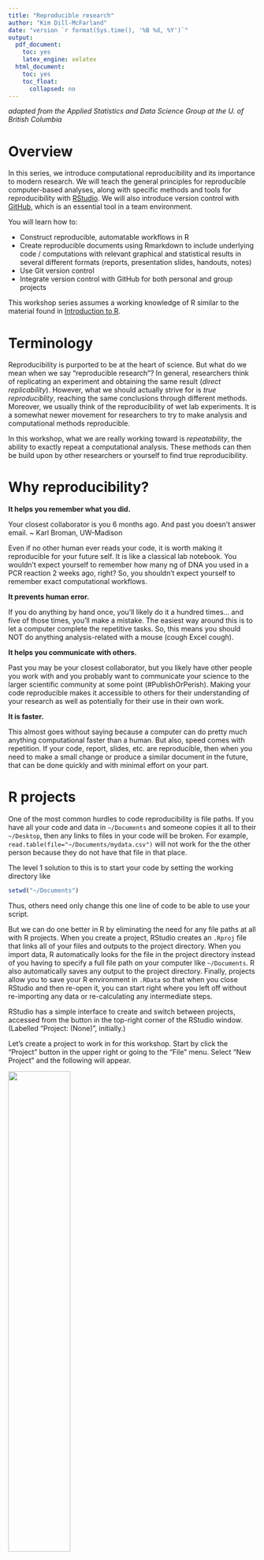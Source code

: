 ```yaml
---
title: "Reproducible research"
author: "Kim Dill-McFarland"
date: "version `r format(Sys.time(), '%B %d, %Y')`"
output:
  pdf_document:
    toc: yes
    latex_engine: xelatex
  html_document:
    toc: yes
    toc_float:
      collapsed: no
---
```

*adapted from the Applied Statistics and Data Science Group at the U. of British Columbia*  

# Overview
In this series, we introduce computational reproducibility and its importance to modern research. We will teach the general principles for reproducible computer-based analyses, along with specific methods and tools for reproducibility with [RStudio](https://www.rstudio.com/). We will also introduce version control with [GitHub](https://github.com/), which is an essential tool in a team environment.

You will learn how to:

* Construct reproducible, automatable workflows in R
* Create reproducible documents using Rmarkdown to include underlying code / computations with relevant graphical and statistical results in several different formats (reports, presentation slides, handouts, notes)
* Use Git version control
* Integrate version control with GitHub for both personal and group projects

This workshop series assumes a working knowledge of R similar to the material found in [Introduction to R]().

# Terminology
Reproducibility is purported to be at the heart of science. But what do we mean when we say "reproducible research"? In general, researchers think of replicating an experiment and obtaining the same result (*direct replicability*). However, what we should actually strive for is *true reproduciblity*, reaching the same conclusions through different methods. Moreover, we usually think of the reproducibility of wet lab experiments. It is a somewhat newer movement for researchers to try to make analysis and computational methods reproducible.

In this workshop, what we are really working toward is *repeatability*, the ability to exactly repeat a computational analysis. These methods can then be build upon by other researchers or yourself to find true reproducibility.

# Why reproducibility?
**It helps you remember what you did.**

Your closest collaborator is you 6 months ago. And past you doesn't answer email. ~ Karl Broman, UW-Madison

Even if no other human ever reads your code, it is worth making it reproducible for your future self. It is like a classical lab notebook. You wouldn't expect yourself to remember how many ng of DNA you used in a PCR reaction 2 weeks ago, right? So, you shouldn't expect yourself to remember exact computational workflows.

**It prevents human error.**

If you do anything by hand once, you'll likely do it a hundred times… and five of those times, you'll make a mistake. The easiest way around this is to let a computer complete the repetitive tasks. So, this means you should NOT do anything analysis-related with a mouse (cough Excel cough).

**It helps you communicate with others.**

Past you may be your closest collaborator, but you likely have other people you work with and you probably want to communicate your science to the larger scientific community at some point (#PublishOrPerish). Making your code reproducible makes it accessible to others for their understanding of your research as well as potentially for their use in their own work.

**It is faster.**

This almost goes without saying because a computer can do pretty much anything computational faster than a human. But also, speed comes with repetition. If your code, report, slides, etc. are reproducible, then when you need to make a small change or produce a similar document in the future, that can be done quickly and with minimal effort on your part.

# R projects
One of the most common hurdles to code reproducibility is file paths. If you have all your code and data in `~/Documents` and someone copies it all to their `~/Desktop`, then any links to files in your code will be broken. For example, `read.table(file="~/Documents/mydata.csv")` will not work for the the other person because they do not have that file in that place.

The level 1 solution to this is to start your code by setting the working directory like

```r
setwd("~/Documents")
```

Thus, others need only change this one line of code to be able to use your script.

But we can do one better in R by eliminating the need for any file paths at all with R projects. When you create a project, RStudio creates an `.Rproj` file that links all of your files and outputs to the project directory. When you import data, R automatically looks for the file in the project directory instead of you having to specify a full file path on your computer like `~/Documents`. R also automatically saves any output to the project directory. Finally, projects allow you to save your R environment in `.RData` so that when you close RStudio and then re-open it, you can start right where you left off without re-importing any data or re-calculating any intermediate steps.

RStudio has a simple interface to create and switch between projects, accessed from the button in the top-right corner of the RStudio window. (Labelled "Project: (None)", initially.)

Let's create a project to work in for this workshop. Start by click the "Project" button in the upper right or going to the "File" menu. Select "New Project" and the following will appear.

![](images/new.project1.png){width=50%} 

You can either create a project in an existing directory or make a new directory on your computer - just be sure *you* know where it is.

After your project is created, navigate to its directory using your Finder/File explorer. You will see the `.RProj` file has been created. Next, move or save all of the [workshop files from GitHub](https://github.com/EDUCE-UBC/workshops/tree/master/reproducible_research) into the project directory so that we can use it in this workshop.

To access this project in the future, simply double-click the `.RProj` file and RStudio will open the project or choose File > Open Project from within an already open RStudio window.

# R scripts
The next level of reproducibility in R is to use R scripts. You should never* input commands into the R console because they are not saved there. Instead, input them into an R script and run them from the script. Then, you have a record of all the steps you performed in an analysis.

*Well... not actually never. If you're using R as a fancy calculator, you're probably fine to perform some math in the console. And you likely don't want to save the time you use the help function `?`. But pretty much everything else should go in a script.

Let's practice this.

Create a new R script under File > New File > R script and input the following code

```r
# load packages
library(tidyverse)

# load data
dat <- read.csv("https://raw.githubusercontent.com/EDUCE-UBC/workshops_data_science/master/reproducible_research/data/data.csv")

# create plot of oxygen by depth
O2_plot <- quickplot(data=dat,
     x=O2_uM, 
     y=Depth_m, 
     colour=Season, 
     main="Saanich Inlet: Seasonal oxygen depth profile")

# save the plot
ggsave("O2_plot.png")
```

Save the file under the name "O2_plot.R".

Now we can execute our workflow a couple of different ways. We can:

1. open it in RStudio and run it
2. source it from the R console with `source("O2_plot.R")`
3. run it from the terminal
    - open the terminal (GitBash for Windows users)
    - navigate to your project directory
    - type `Rscript O2_plot.R` and press Enter

If we scripted our workflow right, running the script will produce the `O2_plot.png` file in our project directory. We can re-run it multiple times, (try it after deleting the plot), and it will always recreate the output. Congratulations, you've automated your workflow!

## Modularize by task

Keeping all of our analysis in one file is okay for a small example like this one. However, large analyses should be broken up into multiple scripts, each completing one step (like data cleaning, statistical analysis, plotting, etc.) and **saving the output** to a file on your computer.

Then, you can create a *driver script* that is just a list of `source` commands calling all your individual scripts.

Why go through this extra effort? Modular scripts allow you to:

* run individual steps manually if you need to
* get intermediate results in files that you can look at, save, and share
* execute another tool outside of R for a particular step in your workflow (*e.g.* python, Git, etc.)
* easily replace the driver with a full-blown workflow engine like *Make* (more on this later).

What would this look like for our example? The overall driver script would be

`RootScript.R`
```r
# load in data and packages
source("load.R")
# Create plot
source("plot.R")
```

And the individual step scripts could be

1. `load.R`
    ```r
# load data
dat <- read.csv("https://raw.githubusercontent.com/EDUCE-UBC/workshops_data_science/master/reproducible_research/data/data.csv")
    
write.csv(dat, "data.csv")
    ```

    - Note that we now need to save the data object to our computer with `write.csv` since it needs to be saved somewhere for use in the next script in the workflow.

2. `plot.R`
    ```r
# load packages
library(tidyverse)

# read in data
dat <- read.csv("data.csv")

# create plot of oxygen by depth
O2_plot <- quickplot(data=dat,
                     x=O2_uM, 
                     y=Depth_m, 
                     colour=Season, 
                     main="Saanich Inlet: Seasonal oxygen depth profile")

# save the plot
ggsave("O2_plot.png")
    ```

    - Note that loading of the `tidyverse` package has been moved from the start of our single script to the start of the `plot.R` script. Packages need to be loaded in the script(s) that use them, not all at once in the first script in your workflow.

Now we can run our driver script in the terminal with `Rscript RootScript.R`. This will run first `load.R` then `plot.R`, thus outputting the desired plot. You can easily see how this might scale up when you have dozens of scripts for a project!

## Use *Make*

[*Make*](https://www.gnu.org/software/make/) is an automation tool used to build executable programs and workflows. While it was originally designed to build software (link Linux), it now is widely used to manage projects where you have a number of input files and scripts that create a number of output files.

*Make* is language independent; so, it can work with scripts for any program. 

*Make* is basically just one level more advanced than driver scripts in that is not only runs a list of scripts, it also manages versions of all the associated files and keeps track of dependencies.

1. **_Make_ builds dependencies efficiently.** If an input file hasn't changed since its dependents were built, steps needed to build them don't need to be executed. In contrast, a driver script will run all steps no matter what.
2. **_Make_'s syntax provides a documentation of your project's workflow.** Because you must list dependencies up-front in a Makefile, it's easy to see what depends on what. This may not seem like a big deal in a straight pipeline as the one in our example, but once you have a web or network of dependencies, it's a lot easier to visualize what's going on by representing it this way.
3. **_Make_ is succinct.** *Make* allows expressing dependency patterns (*e.g.* each .PNG file is produced from the data in file X.csv by running `Rscript` on the .R file of the same name), so that you don't have to write out the recipe for building every single plot.
4. **_Make_ easily scales up.** If down the line, you add another plot to the outputs produced by your workflow, and use the same naming scheme, it will get picked up and automatically built the exact same way.

So how do we use Make?

We specify our workflow in a `Makefile` (note the capitalization). Please note that *Make* syntax is not the same as R. Tabs and spaces have very different and particular uses as you will see below. The general `Makefile` formula is below where the **horizontal space before "command" must be a tab**.

```Makefile
target1: dependency1 dependency2 dependencyN
  command --option argument(s)
    
target2: dependency1 dependency2 dependencyN
  command --option argument(s)
```

For our example workflow, the Makefile will look like this. You can make this file in any text editor, though working in the terminal with something like nano, Vmacs, etc. is best to avoid accidental formatting put in place by programs like Word.

```Makefile
all: O2_plot.png

data.csv: load.R
  Rscript load.R

O2_plot.png: data.csv plot.R
  Rscript plot.R
```

Note that if you copy-paste the above, you will need to manually edit the Makefile such that the horizontal spaces before "Rscript" are produced by a tab rather than spaces.

As with scripts, there are several way to execute your Makefile. You can:

1. run it directly in the terminal
    - open the terminal (GitBash for Windows users)
    - navigate to your project directory
    - type `make -f Makefile` and press Enter
        - This runs the make program on your Makefile
2. use a driver script containing the command `system("make -f Makefile")`
    - In this case, you need to use the `system()` function to tell R to run the function in the terminal instead of in R

For the sake of best practices, the later is better since you then have a record of how you executed the Makefile. So update `RootScript.R` with 

```r
system("make -f Makefile")
```

And then execute your updated driver script in the terminal with `Rscript RootScript.R`. This should output the following as it runs through each R script in your Makefile. Voila! The plot appears in your directory.

```
Rscript load.R
Rscript plot.R
── Attaching packages ─────────────────────────────────────── tidyverse 1.2.1 ──
✔ ggplot2 2.2.1     ✔ purrr   0.2.5
✔ tibble  1.4.2     ✔ dplyr   0.7.5
✔ tidyr   0.8.1     ✔ stringr 1.3.1
✔ readr   1.1.1     ✔ forcats 0.3.0
── Conflicts ────────────────────────────────────────── tidyverse_conflicts() ──
✖ dplyr::filter() masks stats::filter()
✖ dplyr::lag()    masks stats::lag()
Saving 7 x 7 in image
```

### Exercise: *Make*

1. Alter a script and rerun `make`.
    - Change the plotting script slightly by adding `xlab` and `ylab` to rename the axes. Then, rerun `make` from the terminal.
    - What step(s) get executed?
2. Add to the current workflow with `make`.
    - Create a new script with the same plot now colored by whether or not microbial data exists for each sample (Add_data).
    - Add this script to your Makefile.
    - Rerun `make` to produce both plots at once.
    
*To make sure your code is executing successfully each time, it is best to delete the `.png` files each time so you can easily see the new output.*

# Reproducible R environment with `packrat`

You could be the most detailed and reproducible coder out there but unfortunately, there are often aspects of your workflow that are out of your hands. The most common of these in R is packages. New versions can change functions or even remove them. Parameters change and are added. As a result, your beautiful, reproducible code is bust if someone (including you) tries to use it with the the wrong version of a package.

*In theory*, version numbers should help you keep an eye on this with the general setup of MAJOR.MINOR.PATCH:

* MAJOR version when you make incompatible API changes
* MINOR version when you add functionality in a backwards-compatible manner
* PATCH version when you make backwards-compatible bug fixes

However, not all authors follow this setup religiously and while old R package versions are available on CRAN in the [archive area](http://cran.stat.sfu.ca/src/contrib/Archive), it is tedious to get them.

Fear not! R users realized this issue and developed the `packrat` package to deal with it. In conjunction with an R project, `packrat` records all the packages and versions used in that project. It also creates a private package library for the project, in which it will install a copy of all the required packages so that your projects are completely isolated from each other, even if they use mutually incompatible versions of other packages. As you continue to work on a project and perhaps use additional packages, update packages you are already using, or remove the need for a given package, `packrat` keeps track of all this to keep the project's private library up-to-date and as small as possible.

In general, it is not necessary to initiate `packrat` while you are actively working on a project on your own (since you know whether or not your code works on your machine with your versions of everything). However, it can be useful to use it right from the start if you are actively collaborating with others. Once you've installed the `packrat` package, you have the option to initiate it when you make a New Project.

![](images/new.project2.png){width=50%}

Otherwise, you an initiate `packrat` in an existing project like so.

```r
library(packrat)

packrat::init()
```

For those who are unfamiliar with R's `::` syntax, this allows you to call functions from a specific package. It is required when more than one package uses the exact same name for a function. In this case, we use it to specify that we want R to use the `init` function from `packrat` as opposed to `init` from Git.

*Your console may print out a bunch of errors about fontspec and typesetting engine if you initiate packrat from a project with Rmarkdown. This is a current issue with latex in R and can be ignored at this time.*

As you work on your project, you can check whether your current project matches all the versions in your saved `packrat` library,

```r
packrat::status()
```

Update the library with new packages or versions as needed,

```r
packrat::snapshot()
```

Or remove unneeded packages from the library.

```r
packrat::clean()
```

`packrat` also provides functions for "bundling" up your project and all its dependencies into a single file, which can be copied to another computer and "unbundled", instantly reproducing your environment on a new machine. 

```r
packrat::bundle()
  
packrat::unbundle()
```

Of note, most of these functions can also be done from the `packrat` menu that appears in the Packages tab in the lower right quadrant of RStudio.

While we're on the topic of versions, you also need to record the version of R as well as your current computing platform (operating system and hardware architecture) to ensure reproducibility. You can easily print all this information in R with `sessionInfo()`.

***

# Documents made reproducible
## What is a document really?
There are two main aspects of creating a document: **content and appearance**. These two features are bundled together in a markup language, so-called because authors used to "mark up" physical documents with instructions on how to display the various parts *e.g.* title size, indentations, justification, etc.

We don't often think about these as two separate things as it is customary to simultaneously create both with programs like MS Word and PowerPoint where the markup language is hidden behind GUI features and buttons. However, in the background, what you always have is a **source file** with content and instructions for appearance that can be rendered into a **viewable document**. Think of the source file as a pie recipe with ingredients list while the viewable document is the pie that results from following that recipe. 

To be reproducible, you should setup your files such that you only need to modify the source file and re-render to change the viewable document. This is not possible with programs like Word because you never truly see the source file. Moreover, if you have inserted static content like figures, you'd need to go into another program to edit those and re-paste them into the source file. Not very reproducible at all!

So, we will explore tools for creating this source file! Some powerful markup languages for developing source files are:

- LaTeX (through beamer) for PDF or slides
- Mark*down* (not *up*) for PDF, HTML, or slides

We will focus on markdown (`.md`) as it pertains to reproducible workflows in R.

## Rmarkdown

[Markdown](https://daringfireball.net/projects/markdown/) itself (outside of R) is a flexible language for creating source documents. It is simple to learn, easy to read, and very widely used. [Rmarkdown](https://rmarkdown.rstudio.com/) (`.Rmd`) is merely markdown with a few added features used in RStudio. 

Rmarkdown can be rendered to the following viewable document types. This is done using the `knitr` package with the Knit button in the upper left quadrant menu bar.

- `html_document`
- `word_document`
- `pdf_document` (requires LaTeX)
- `ioslides_presentation`: slides using HTML
- `beamer_presentation`: PDF slides (requires LaTeX)

In Rmd, you have the **header** and the **body**. 

- header: overall document settings in a language called YAML (one of the added features of `.Rmd` as compared to `.md`)
- body: content and appearance instructions in markdown

### YAML header
Let's create a new Rmarkdown document (File > New File > R Markdown...). Leaving the defaults (document, html output), our `.Rmd` file is already populated with a minimal YAML header like below.

```
---
title: "Untitled"
author: "Your Name"
date: '2018-06-22'
output: html_document
---
```

The header must be at the start of the document and be encased by `---`. As you can see, the basic YAML syntax is `appearanceInfo: content`. 

You can expand the header to customize your rendered document's appearance. For example, here is the header for this notes document.

```header1
---
title: "Reproducible research"
author: "Kim Dill-McFarland"
date: "version `r format(Sys.time(), '%B %d, %Y')`"
output:
  html_document:
    toc: yes
    toc_float:
      collapsed: no
  pdf_document:
    toc: yes
    latex_engine: xelatex
---
```

There are a few things here that you may find useful in your future reports. 

1. The `date` section is filed in with dynamic code that will automatically access your computer and input the current date in the format "version month day, year".
2. There is information for rendering in either html or pdf formats, though only the one on top will be rendered each time.
3. Under the html format, we have specified that we want a table of contents (`toc`) that floats as you scroll through the rendered html document and does not collapse into only high level headings.
4. Under the pdf format, we have also specified to use a table of contents, though floating and collapsing are not options in this format. In addition, we've changed the rendering language to be `xelatex` as opposed to the default `pdflatex`. In this case, we did this to make `packrat` work with Rmd.

### Exercise: YAML 
In your new `.Rmd`, replace the automatically populated header and contents with the following. Don't worry about the contents of the body yet; we'll go over that next.

```header2
---
title: "Learning Rmarkdown"
author: "Your Name"
date: "version `r format(Sys.time(), '%B %d, %Y')`"
output:
  html_document:
    toc: yes
    toc_float:
      collapsed: no
  pdf_document:
    toc: yes
    latex_engine: xelatex
---

# Header 1

## Subheading 1A

# Header 2

## Subheading 2A

## Subheading 2B
```

1. In the `date` section, play around with capital versus lowercase letters in the `'%B %d, %Y'` portion. Try to get the date in the format MO/DY/YR when you render (knit) the document.
2. Change `toc_float: collapsed: no` to `toc_float: yes`. What happens to the table of contents?
3. Remove `toc_float: collapsed: no`. What happens to the table of contents?
4. Change `toc: yes` to `toc: no`. What happens to the table of contents?

### Knitting
To render your `.Rmd`, that is to take all the appearance and content information in the *source* file (`.Rmd`) and make the *viewable* document (`html`, `PDF`, etc.), you use `knitr` in R. This is most commonly done by clicking the "Knit" button with the blue ball of yarn in the menu above your file window (upper right quadrant). 

Note: The first time you knit a document, RStudio will prompt you to install several packages.

### Markdown body
#### (sub)Headings
The body of Rmd is organized by headings with `#`. The more `#` in a row there are, the farther in and smaller a heading will be. By default, only down to `###` are shown in the table of contents.

#### Vertical spacing
Headings automatically get vertical spaces around them. In your other content, you can separate 2 paragraphs with a *half* pt space with **double spaces** at the end of the first paragraph. Or you can separate with with a *full* pt space with **2 hard returns** at the end of the first paragraph. 

This is separated  
by double spaces while this is separated

by 2 hard returns.

Note that a **single hard return** is simply treated as a space and the two paragraphs will run together.

#### Text/font
`*italics*` or `_italics_`  
`**bold**` or `__bold__`

`superscript^2^`  
`subscript~2~`

`~~strikethrough~~`

` `looks like code` `

#### Links
To websites:  
`[link](www.rstudio.com)`

To local images:  
`![caption](path/to/image.png)`

To web images:  
`![caption](http://example.com/image.png)`

#### Lists

```
* unordered list
* item 2
  + sub-item 1
  + sub-item 2
```
```
1. ordered list
2. item 2
  + sub-item 1
  + sub-item 2
```

#### Formulae
Use `$` to denote formulas. Inline formulas are surrounded by single `$` while new line formulas use `$$`.

`$a_1^2 + a_2^2 = a_3^2$` gets typeset to $a_1^2 + a_2^2 = a_3^2$.

`$$ \bar{x} = \frac{1}{n} \sum_{i=1}^n x_i $$` gets typeset as $$ \bar{x} = \frac{1}{n} \sum_{i=1}^n x_i $$

For more math symbols, see [here](http://csrgxtu.github.io/2015/03/20/Writing-Mathematic-Fomulars-in-Markdown/).

## Static documents 
All that we've gone over thus far contributes to Rmd static documents, or those that don't change every time you render them. For example, [our workshops README](https://github.com/EDUCE-UBC/workshops/blob/master/README.md) is in md and is simply a collection of text and `.png` images. There is no real "code" so-to-speak.

It may seem silly to write static documents in markdown if you're already familiar with programs like MS Word. However, as you will see when we get to Git, there are some distinct advantages to markdown when it comes to version control. More on this later!

### At home exercise: Rmarkdown
1. Convert your notes from this workshop into an `.Rmd`.
    - Try use use headings, bold/italic, links, etc.
    
## Dynamic documents

The true power of Rmd for reproducible research comes with *dynamic* documents. These not only contain static content like text and images but also code chunks that run R code (and other languages) and display the outputs, be they descriptive, statistical, graphical, etc.

This means you don't need to copy-paste your analysis results into a document for reporting. No more fiddling with Excel graphs pasted into Word! No more completely remaking reports from scratch! No more collaborators asking how *exactly* you made that figure!

Some people even write their entire thesis in markdown, so anything is possible!

### Code chunks
An R code chunk is formatted as

    `r ''````{r}
    Your
    code
    here
    ```

For example, we can read in the data and packages for this workshop in our Rmarkdown file with

    `r ''````{r}
    # load packages
    library(tidyverse)

    # load data
    dat <- read.csv("https://raw.githubusercontent.com/EDUCE-UBC/workshops_data_science/master/reproducible_research/data/data.csv")
    ```

```r
#Actually read in the data for Rmd
# load packages
library(tidyverse)

# load data
dat <- read.csv("https://raw.githubusercontent.com/EDUCE-UBC/workshops_data_science/master/reproducible_research/data/data.csv")
```

Chunks have lots of [customizable options](https://yihui.name/knitr/options/) that impact how their output looks in the rendered document like whether or not to show the underlying R code or warnings or messages, figure size, etc.

You can also use other languages in code chunks. For example, python scripts can be inserted and run directly in an Rmarkdown by creating the corresponding chunk.

    `r ''````{python}
    Your
    code
    here
    ```

As of 2018, R supports chunks in Bash, python, Rcpp, SQL, and Stan.

### Inline code
Small bits of code can also be placed inline with

    `r '\x60r your code here\x60'`

For example, you many be writing an abstract and want to state

> "We obtained geochemical data for X samples, Y of which had corresponding microbial data." 

You could fill in the numbers yourself but what if you get more data later on? What if you remove samples that upon preliminary analysis, are not high enough quality? Well, then you'd have to go back and edit your abstract by-hand.

Or markdown could do it for you! With the data we used previously in this workshop, you could instead write

> "We obtained geochemical data for `nrow(dat)` samples, `nrow(filter(dat, Add_data==TRUE))` of which had corresponding microbial data."

which renders to

> "We obtained geochemical data for `r nrow(dat)` samples, `r nrow(filter(dat, Add_data==TRUE))` of which had corresponding microbial data."

Now if you change the number of samples in the data frame with all your samples (`dat`), your abstract will fix itself with a simple re-render.

### Exercise: dynamic Rmd

1. Create a new `.Rmd` and replicate part of our Introduction to R workshop found in the `dynamic_R_challenge.html` document provided.

# Slides made reproducible

Slides can also be created in `.md/.Rmd` either as static documents or with dynamic code. The formatting in the body is the same **except**

* each header `##` indicates a new slide
* lists can be revealed incrementally using `> -` for bullets

There are several [rendering options](https://rmarkdown.rstudio.com/lesson-11.html) for Rmd slides with [examples](https://rmarkdown.rstudio.com/gallery.html) of the default appearances. It is quite difficult to change the overall look of markdown slides so it is best to pick a render package that is near the look you want. You can specify your render package of choice as the `output` in the YAML header of the `.Rmd`.

```
---
title:
author:
date:
output: ioslides_presentation
---
```

As the syntax of slides is the same as documents, we will not go into detail during this workshop but checkout the slides `.Rmd` in the workshop material to see how slides were made for this workshop!

### At home exercise: slides
1. The next time you have to give lab meeting, present in a class, lead a discussion, etc., try making your slides in Rmd. Once you get some practice, it take no more time than PowerPoint!

# Rmd in your workflow

To incorporate Rmd into your reproducible workflow, you can render an `.Rmd` document in your *Make* file with `rmarkdown::render("input_file.Rmd")`.

# Publish with Rpubs.com

[Rpubs.com](http://rpubs.com/) is a free online service from RStudio that let's you put your Rmarkdown documents online with a push of the button. After you register online, you can simply click the "Publish" button (blue dot with 2 blue curves around it) in the upper right corner of the toolbar for your markdown document in RStudio. This sends the rendered html to the site. For some examples, see [here](http://rpubs.com/dillmcfarlan).

***

# Git
## What is version control?
Version control is any means of recording changes to file(s) over time so that you can recall or revert back to specific versions later.

One method of version control you may have employed in the past is dated or versioned file names like `myFile_2018.06.25.txt` or `myFile_v1.2.txt`. While these systems can get the job done, you end up will a long list of files that take up storage space and have little information on how they differ. It remains up to you to remember or tell someone what date or version to go back to for whatever purpose is needed. 

And heaven forbid you stamp a file with `final`!

![http://www.phdcomics.com/comics/archive.php?comicid=1531](images/phdcomics-final.png)

## Why Git?

There is a better way to version control with distributed systems, and [Git](https://git-scm.com/) is one such language/program. While Git can be used to track changes for any file type, it is most useful with text-based files like `.txt`, `.Rmd`, `.R`, etc. because these are *source files* with the appearance directions clearly noted and not hidden behind a GUI. Think of Git like the "track changes" feature of MS Word, except there is a record of the changes after you "accept" them.

The advantages of distributed version control over naming methods are that:

- it is easy to see what changed when (time-stamped), why (commented), and by whom (author identified)
- you can jump back to any point in time since the file's creation, not just versions you deemed important enough to save at the time
- you have the freedom to experiment, try something crazy even, because you can always go back to the last known good version
- you can work on 2+ different versions in parallel
- you are able manage contributions from multiple people (see later section on GitHub)

Specifically, we are using Git, as opposed to another program, because it:

- is very fast, even for projects with hundreds of files and years of history
- doesn't require access to a server
- is already extremely popular

## Git on your computer
All Git functions are accessed from the command line with `git` followed by the function name like `git init`. You do not need to open a specific program other than your terminal. The commands used in this section are summarized in the following infographic. Please refer to it as we progress through the examples.

![](images/Git_basic.png)

### Initialize a repo (`git init`)
Git will not implement version control on your files until you tell it to do so. This is accomplished by initializing a repository with `init`.

First, create a directory on your desktop named `TestRepo`. Then, open your terminal/GitBash, navigate to the `TestRepo` directory, and initialize it as a repo with 

```
git init
```

You should see an output similar to the following showing that Git knows this directory is a repo.

```
Initialized empty Git repository in /Users/kim/Desktop/TestRepo/.git/
```

If you now list all the files in the `TestRepo` directory with `ls -a`, you will see a `.git` file that designates that this directory is a Git repo. Nothing about the directory itself has changed; Git just now knows to track it for version control.

### Add files (`git add`)
Create a `README.md` using a text editor of your choice and include the following as the contents of this file.

```
This is a README for my first Git repo.
```

Now that we've added a file, we can query if there are any differences between our local `TestRepo` directory and the version controlled repo with 

```
git status
```

```
On branch master

No commits yet

Untracked files:
  (use "git add <file>..." to include in what will be committed)

  README.md
  
nothing added to commit but untracked files present (use "git add" to track)
```

We see that `README.md` simply being in a repo does not automatically tell Git to track this file; it remains "untracked". So, we must add the file to Git tracking. We can either add just this file specifically with

```
git add README.md
```

Or if we had more than 1 file to add at once, we could add all with

```
git add .
```

Now we see with `git status` that our README is tracked but not committed.

```
On branch master

No commits yet

Changes to be committed:
  (use "git rm --cached <file>..." to unstage)

	new file:   README.md
```

### Git staging area (index)
If the file is tracked but not committed (*i.e.* version saved), where is it? Well, Git has a staging area (also called the index) where a version of a file is stored prior to it being more permanently saved as a committed version. 

This is useful because sometimes you may want to:

* save a version as a back-up in the short-term but do not want to permanently save that version in the long-term
* complete many small changes separately but save them all together as 1 new version
* compare your current version with the last committed version without causing any conflicts in your repo

### Commit changes (`git commit`)
Once you have a version you want to save for all time, you need to `commit` it from the index to the repo. It is best practices to include a message with each commit using `git commit -m "Your message here"`. You wouldn't believe the number of commits with a message simply of "typo"! We will use the following to commit our first version of `TestRepo` with the README.

```
git commit -m "Initialize README"
```
 
```
[master (root-commit) 151a8dc] Initilaize README
 1 file changed, 1 insertion(+)
 create mode 100644 README.md
```

You receive a summary of how many files were changed and what those changes where (though exact ID numbers will be specific to your repo).

Now with `git status`, we see that our local directory, index, and repo are all identical.

```
On branch master
nothing to commit, working tree clean
```

### Exercise: Git add and commit
1. Change a file and commit the new version.
  - Add the following to your `README.md` file, where you fill in your name.
    ```
  My name is Kim Dill-McFarland.  
    ```
  - Using a combination of `git status, add, and commit`, determine if your version matches your repo and commit the new version *with a comment* as needed.
  - Note the messages Git outputs in the terminal as you complete each step. They are very informative and helpful!

## Compare versions (`git status` and `diff`)
Since we are working with a single, small file in a small repo, it is easy to remember what versions are where. However, as you make larger files and repos, sometimes you will not know this. So, Git has functions for comparing versions.

![](images/Git_compare.png)

Your `git status` should be up-to-date after the previous exercise. Now let's create some differing versions in our local, index, and repo.

Add your birthday to `README.md` and `git add .` this change *but do not commit*. Then add your favorite color and *do not add or commit* this change. So, now we have versions the following versions.

* local: name, birthday, color
* index: name, birthday
* repo: name

We can determine what version is where with various parameters in `git diff`. Added lines are indicated by +, deleted lines by -, and changed lines by showing both versions inline.

* `git diff`: local vs. index
    ```
 This is a README for my first Git repo.
 My name is Kim Dill-McFarland.
 My birthday is Nov 29.
+My favorite color is purple.
    ```
* `git diff --cached HEAD`: index vs. repo 
    ```
 This is a README for my first Git repo.
 My name is Kim Dill-McFarland.
+My birthday is Nov 29.    
    ```
* `git diff HEAD`: local vs. repo
    ```
 This is a README for my first Git repo.
 My name is Kim Dill-McFarland.
+My birthday is Nov 29.
+My favorite color is purple.
    ```

And so if you are unsure which version you are using (local) or which one you want to revert to, `diff` can show you.

## Past commits (`git log` and `show`)

You'll notice in the `diff` commands referencing the repo, it is referred to as HEAD. This is the most recent commit version in the repo and you can go back farther with `HEAD~##`.

Let's `add and commit` our current changes so that we have multiple commits to look at. Since we never committed the version with only the birthday added, this version is lost with a new `git add`.

We can see all past commits in this repo with

```
git log
```

```
commit 0eafc7f9ac7b1f9adb239e730aead874a7888854 (HEAD -> master)
Author: Kim Dill-McFarland <kdillmcfarland@gmail.com>
Date:   Tue Jun 26 14:46:42 2018 -0700

    Add birthday and fav color

commit d4f6f1869c9846ba1809e58e3c5608af79383549
Author: Kim Dill-McFarland <kdillmcfarland@gmail.com>
Date:   Tue Jun 26 14:28:23 2018 -0700

    Add name

commit a2f0948cd60b3c1e17aaaf45fad966cf924e085d
Author: Kim Dill-McFarland <kdillmcfarland@gmail.com>
Date:   Tue Jun 26 14:27:02 2018 -0700

    Initialize README
```

Or view a specific past version using `HEAD~##`. For example, we can view our first commit which is `HEAD~2`

```
git show HEAD~2
```

```
Author: Kim Dill-McFarland <kdillmcfarland@gmail.com>
Date:   Tue Jun 26 14:27:02 2018 -0700

    Initialize README

diff --git a/README.md b/README.md
new file mode 100644
index 0000000..862c717
--- /dev/null
+++ b/README.md
@@ -0,0 +1 @@
+This is a README for my first Git repo.
```

## Branches (`git checkout -b`)
![](images/Git_branch.png)

One of the best ways to avoid the need to undo anything in Git is to use branches. These are copies of your repo that you can work on independently of the "master" without impacting the master but still version control changes as you go. You can then choose to merge the branch with the master if you want to keep those changes or abandon the branch and go back the to the master if you do not want to keep those changes.

You may have noticed that many of our previous Git outputs start with `On branch master`. This is because by default, we were working on the master branch of the project (the only branch up to this point).

Branches are particularly useful to:

* test new features without breaking the current working code
* collaborate in parallel
* follow a risky idea that has the potential to break your working code
* develop the same base code into 2+ other applications

To start a new branch, first make sure that everything is up-to-date with `git status`. Then, `checkout` or create and move into a new branch using the branch `-b` parameter.

```
git checkout -b new_branch master
```

With `git status`, we see that we are in the new branch.

```
On branch new_branch
nothing to commit, working tree clean
```

Now we can make changes in this branch without impacting the master branch. Go ahead and edit `README.md` and pick a new favorite color. Then `add and commit` this change in your new_branch.

The two branches no longer match so we must merge them and decide which version(s) to keep. To do so, we must

1. Move back into the master branch `git checkout master`
2. Merge the branches `git merge new_branch` which overwrites the older master branch with our new changes in the new_branch

## Merge conflicts (`git merge`)

Merging works simply if only 1 of the branches being merged has be altered since it branched off. If both branches contain non-synonymous changes, there will be a conflict.

You resolve a conflicts by merging, opening the file(s) with conflict(s), editing until you have the version you want, and saving the new, correct merged version with `add and commit`.

### Exercise: branches and conflicts.
1. Create a new_branch2 (since new_branch was already merged into master).
2. Edit `README.md` in new_branch2 by adding your middle name. Add and commit to this branch.
3. Edit `README.md` in master by removing your last name. Add and commit to this branch.
4. Merge master and new_branch2.
5. Open `README.md` and look for markers `<<<<<<`, `=======`, and `>>>>>>` to denote conflicts.
6. Edit to your name of choice, making sure to remove the markers.
7. Add and commit to master.

Conflict solved!

## Summary of Git
Thus far, we have covered the main Git terms and functions that you will need to enact version control on your own computer (summarized below).

### Terms

- **Repository**: the contents (directory/folder) of a project including all history and versions for all files in that project
- **Commit**: a snapshot of the state of the repository at a given point in time including the author, time, and a comment
- **Staging/Index**: files marked for inclusion in the next commit as whatever version that they were *at the time they were staged*, not necessarily the most up-to-date version on your computer
- **Branch**: a named sequence of commits kept separate from the original "master" sequence
- **Merge**: including changes from one branch into another
- **Conflict**: parallel changes to the same section(s) of a file that can't be automatically merged

### Commands
* `status`: query for differences in versions in local, index, or repo
* `init`: initialize a repo
* `add`: add files to the index (staging) prior to committing
* `commit -m`: save changes in the index as a time-stamped version with comment (message)
* `diff (HEAD) (--cached HEAD)`: compare file versions in the local vs. index (local vs. repo) (index vs. repo)
* `log`: show list of previous commits in the current repo
* `show`: show a detail account of a previous commit
* `checkout`: create and move between branches or the local, index, and repo
    - Not shown here but `checkout HEAD` can be used to move to a past commit and re-instate file versions from that commit
* `merge`: combine changes from a branch into the master repo (may result in conflicts)

To checkout more functionalities in Git, see a [list of all Git commands](https://git-scm.com/docs).

# Collaborate with GitHub
[GitHub](https://github.com/) is a web service for hosting Git repositories - content and version history. It has web and GUI interfaces as well as many tools for facilitating collaboration within repos.

![](images/GitHub.png)

Similar to our decision to use Git, GitHub finds much of its strength in that is is widely popular and easy to use. If you make the choice to use Git, then GitHub is the natural choice for hosting and collaboration.

## GitHub via command line
### Configure your computer (`git config`)
Prior to this workshop, you should have signed-up for a free GitHub account. You now need to link your computer to your GitHub account using the email from this account and whatever name you want stamped on your commits. This need only be done once on your computer.

```
git config --global user.name "Your Name"

git config --global user.email "youremail@email.com"
```

### Make an online repo
Next we will make an online GitHub repo to link our local repo to. In a browser, navigate to your [GitHub](https://github.com/) account homepage and click "New repository".

![](images/new_repo.png){width=50%}

Name the repo `TestRepo` and create it. GitHub then gives you the URL for this repo. 

![](images/repoURL.png)

### Link local and online repo (`git remote`)

Finally, we will link our TestRepo to the online GitHub repo using the URL provided.

You link it to your local directory and repo by using *your specific repo URL* in the following command in your terminal. Make sure your terminal is still pointing at the correct directory!

```
git remote add origin https://remote_repository_URL
```

### Update an online repo (`git push`)
If no errors occur, you can now upload your local repo to GitHub with `push`. The first time you push, you need to specify to GitHub that you are pushing from the master repo.

```
git push -u origin master
```

All subsequent push commands for this repo can simply be

```
git push
```

If you go back to your browser and refresh your page, you should now see `README.md` in your online repo.

Once your local repo is fully linked with its online GitHub repo, you can go about version control as you normally would (change files > add > commit). When you have a committed version of the repo that you want to backup or share to GitHub, you `git push`.

## Multiple computers or users
### Copy an online repo (`git clone`)
If you are the only one working on your repo and only work on it from 1 computer, then GitHub acts as a one-way street. You push things there for storage, sharing, etc. and should only need to pull them back down if something terrible happens to your computer.

However, GitHub also allows work on a repo from multiple computers and by multiple different users. You or others can copy an online GitHub repo to your computer with 

```
git clone URL.of.the.repo
```

### Update from the online repo (`git fetch` and `pull`)
Now when you have multiple copies of a repo potentially being worked on and `push`ed to GitHub from multiple computers or people, the version on GitHub may be more up-to-date than the one you have on the computer you happen to currently be working on.

To update you local repo from GitHub, you must go through a staging area (index) similar to the one in-between your local directory and repo. You can place GitHub content in this index with

```
git fetch
```

And use `git status` to compare your local and GitHub versions. Then, if you decide you want to update your local version, you reverse push with

```
git pull
```

### Exercise: multiple repo users
Now we will similate what is would be like to collaborate on the same repo with another person.

In pairs:

1. UserA: Use `git clone` to copy the `TestRepo` from UserB.
2. UserB: Make a change to `README.md` in your repo on your own computer and `push` that change to your GitHub.
3. UserA: Update your copy of UserB's repo.
4. Switch roles!

# GitHub GUI
After all this command line work, we now reveal to you that you can use Git in [GUI form](https://desktop.github.com/). While the GUI is useful for simple `commit, push, pull` activities, some functions (like hard resets, undos, etc.) are still only available via command line. We encourage you to explore both the command line and GUI forms of Git as you practice.

You can explore all the repos on your computer,

![](images/GitHubGUI1.png){width=50%}

see specific changes to text based files,

![](images/GitHubGUI2.png)

and add, commit, push from the GUI.

![](images/GitHubGUI3.png){width=50%}

# Git in RStudio
Working in an R project in a directory that is also a Git repo will reveal a Git tab in the upper right quadrant of RStudio.

To see this, close and then move your workshop project directory into your `TestRepo`. Re-open the project (from `.Rproj`) and navigate to this Git tab.

You will see that similar to the GitHub GUI you can see `diff` and `commit` changes directly from RStudio as well as see a summary (M: modify, D: delete, ?: add) of changes in the project since your last commit.

![](images/RStudio_Git.png){width=75%}

# Additional resources
#### Reproducible research
- [Software Carpentry](https://software-carpentry.org/lessons/) including lessons on Git, Rmd, and reproducible research
- [Riffomonas](http://www.riffomonas.org/) including reproducible research methods in R

#### R/RStudio
- [packrat tutorial](https://rstudio.github.io/packrat/walkthrough.html)
- [Rmarkdown cheatsheet](https://www.rstudio.com/wp-content/uploads/2015/02/rmarkdown-cheatsheet.pdf)
- [Rmarkdown tutorials](https://rmarkdown.rstudio.com/lesson-1.html)
- [Git in RStudio](http://r-bio.github.io/intro-git-rstudio/)

#### Git/GitHub
- [Git cheatsheet](https://gist.github.com/davfre/8313299)
- [List of all Git commands](https://git-scm.com/docs)
- [Git tutorial](https://git-scm.com/docs/gittutorial)
- [Git Pro EBook](https://git-scm.com/book/en/v2)
- [Git help](https://help.github.com/)
- [Build a web site from a repo!](https://pages.github.com/)
- Explore [private repositories](https://github.com/pricing) and [organizations](https://help.github.com/articles/about-organizations/)